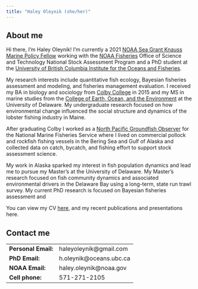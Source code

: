 ```yaml
---
title: "Haley Oleynik (she/her)"
---
```

## About me 

Hi there, I'm Haley Oleynik! I'm currently a 2021 [NOAA Sea Grant Knauss Marine Policy Fellow](https://seagrant.noaa.gov/Knauss-Fellowship-Program) working with the [NOAA Fisheries](https://www.fisheries.noaa.gov/) Office of Science and Technology National Stock Assessment Program and a PhD student at the [University of British Columbia Institute for the Oceans and Fisheries](https://oceans.ubc.ca/).

My research interests include quantitative fish ecology, Bayesian fisheries assessment and modeling, and fisheries management evaluation. I received my BA in biology and sociology from [Colby College](https://www.colby.edu/) in 2015 and my MS in marine studies from the [College of Earth, Ocean, and the Environment](https://www.udel.edu/academics/colleges/ceoe/) at the University of Delaware. My undergraduate research focused on how environmental change influenced the social structure and dynamics of the lobster fishing industry in Maine. 

After graduating Colby I worked as a [North Pacific Groundfish Observer](https://www.fisheries.noaa.gov/alaska/fisheries-observers/north-pacific-observer-program) for the National Marine Fisheries Service where I lived on commercial pollock and rockfish fishing vessels in the Bering Sea and Gulf of Alaska and collected data on catch, bycatch, and fishing effort to support stock assessment science. 

My work in Alaska sparked my interest in fish population dynamics and lead me to pursue my Master's at the University of Delaware. My Master's research focused on fish community dynamics and associated environmental drivers in the Delaware Bay using a long-term, state run trawl survey. My current PhD research is focused on Bayesian fisheries assessment and 

You can view my CV [here](https://haleyoleynik-noaa.github.io/HaleyOleynik/collaborate.html), and my recent publications and presentations here.


## Contact me 
|  |  | 
| ------------ | -------------- | 
| **Personal Email:** | haleyoleynik@gmail.com | 
| **PhD Email:** | h.oleynik@oceans.ubc.ca |
| **NOAA Email:** | haley.oleynik@noaa.gov |
| **Cell phone:** | 571-271-2105 | 
